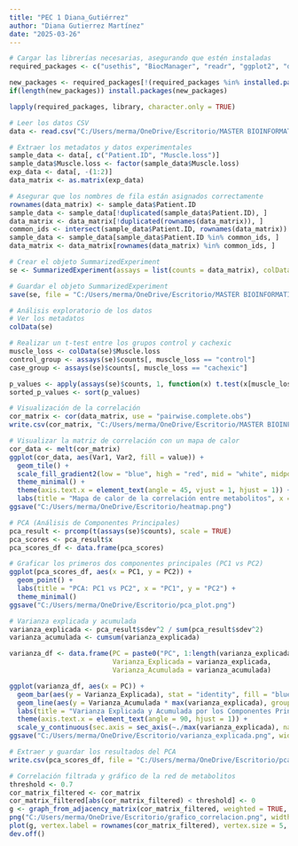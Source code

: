 ---
title: "PEC 1 Diana_Gutiérrez"
author: "Diana Gutierrez Martínez"
date: "2025-03-26"
---


```{r}
# Cargar las librerías necesarias, asegurando que estén instaladas
required_packages <- c("usethis", "BiocManager", "readr", "ggplot2", "dplyr", "patchwork", "GGally", "tidyr", "reshape2", "igraph", "KEGGREST")

new_packages <- required_packages[!(required_packages %in% installed.packages()[,"Package"])]
if(length(new_packages)) install.packages(new_packages)

lapply(required_packages, library, character.only = TRUE)

# Leer los datos CSV
data <- read.csv("C:/Users/merma/OneDrive/Escritorio/MASTER BIOINFORMATICA/analisis de datos omicos/Gutiérrez -Martínez -Diana-PEC1/human_cachexia.csv")

# Extraer los metadatos y datos experimentales
sample_data <- data[, c("Patient.ID", "Muscle.loss")]
sample_data$Muscle.loss <- factor(sample_data$Muscle.loss)
exp_data <- data[, -(1:2)]
data_matrix <- as.matrix(exp_data)

# Asegurar que los nombres de fila están asignados correctamente
rownames(data_matrix) <- sample_data$Patient.ID
sample_data <- sample_data[!duplicated(sample_data$Patient.ID), ]
data_matrix <- data_matrix[!duplicated(rownames(data_matrix)), ]
common_ids <- intersect(sample_data$Patient.ID, rownames(data_matrix))
sample_data <- sample_data[sample_data$Patient.ID %in% common_ids, ]
data_matrix <- data_matrix[rownames(data_matrix) %in% common_ids, ]

# Crear el objeto SummarizedExperiment
se <- SummarizedExperiment(assays = list(counts = data_matrix), colData = sample_data)

# Guardar el objeto SummarizedExperiment
save(se, file = "C:/Users/merma/OneDrive/Escritorio/MASTER BIOINFORMATICA/analisis de datos omicos/Gutiérrez -Martínez -Diana-PEC1/SummarizedExperiment_Diana_Gutiérrez.rda")

# Análisis exploratorio de los datos
# Ver los metadatos
colData(se)

# Realizar un t-test entre los grupos control y cachexic
muscle_loss <- colData(se)$Muscle.loss
control_group <- assays(se)$counts[, muscle_loss == "control"]
case_group <- assays(se)$counts[, muscle_loss == "cachexic"]

p_values <- apply(assays(se)$counts, 1, function(x) t.test(x[muscle_loss == "control"], x[muscle_loss == "cachexic"])$p.value)
sorted_p_values <- sort(p_values)

# Visualización de la correlación
cor_matrix <- cor(data_matrix, use = "pairwise.complete.obs")
write.csv(cor_matrix, "C:/Users/merma/OneDrive/Escritorio/MASTER BIOINFORMATICA/analisis de datos omicos/Gutiérrez -Martínez -Diana-PEC1/correlation_matrix.csv")

# Visualizar la matriz de correlación con un mapa de calor
cor_data <- melt(cor_matrix)
ggplot(cor_data, aes(Var1, Var2, fill = value)) +
  geom_tile() +
  scale_fill_gradient2(low = "blue", high = "red", mid = "white", midpoint = 0, limit = c(-1, 1)) +
  theme_minimal() +
  theme(axis.text.x = element_text(angle = 45, vjust = 1, hjust = 1)) +
  labs(title = "Mapa de calor de la correlación entre metabolitos", x = "Metabolito", y = "Metabolito")
ggsave("C:/Users/merma/OneDrive/Escritorio/heatmap.png")

# PCA (Análisis de Componentes Principales) 
pca_result <- prcomp(t(assays(se)$counts), scale = TRUE)
pca_scores <- pca_result$x
pca_scores_df <- data.frame(pca_scores)

# Graficar los primeros dos componentes principales (PC1 vs PC2)
ggplot(pca_scores_df, aes(x = PC1, y = PC2)) +
  geom_point() +
  labs(title = "PCA: PC1 vs PC2", x = "PC1", y = "PC2") +
  theme_minimal()
ggsave("C:/Users/merma/OneDrive/Escritorio/pca_plot.png")

# Varianza explicada y acumulada
varianza_explicada <- pca_result$sdev^2 / sum(pca_result$sdev^2)
varianza_acumulada <- cumsum(varianza_explicada)

varianza_df <- data.frame(PC = paste0("PC", 1:length(varianza_explicada)),
                          Varianza_Explicada = varianza_explicada,
                          Varianza_Acumulada = varianza_acumulada)

ggplot(varianza_df, aes(x = PC)) +
  geom_bar(aes(y = Varianza_Explicada), stat = "identity", fill = "blue", alpha = 0.6) +
  geom_line(aes(y = Varianza_Acumulada * max(varianza_explicada), group = 1), color = "red", linewidth = 1) +
  labs(title = "Varianza Explicada y Acumulada por los Componentes Principales", x = "Componente Principal", y = "Proporción de Varianza / Acumulada") +
  theme(axis.text.x = element_text(angle = 90, hjust = 1)) +
  scale_y_continuous(sec.axis = sec_axis(~./max(varianza_explicada), name = "Proporción Acumulada"))
ggsave("C:/Users/merma/OneDrive/Escritorio/varianza_explicada.png", width = 10, height = 6, dpi = 300)

# Extraer y guardar los resultados del PCA
write.csv(pca_scores_df, file = "C:/Users/merma/OneDrive/Escritorio/pca_scores.csv")

# Correlación filtrada y gráfico de la red de metabolitos
threshold <- 0.7
cor_matrix_filtered <- cor_matrix
cor_matrix_filtered[abs(cor_matrix_filtered) < threshold] <- 0
g <- graph_from_adjacency_matrix(cor_matrix_filtered, weighted = TRUE, mode = "undirected")
png("C:/Users/merma/OneDrive/Escritorio/grafico_correlacion.png", width = 800, height = 800)
plot(g, vertex.label = rownames(cor_matrix_filtered), vertex.size = 5, edge.width = E(g)$weight * 5)
dev.off()


```
